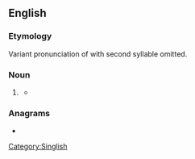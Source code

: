 ==English==

===Etymology===
Variant pronunciation of {{m|en|government}} with second syllable omitted.

===Noun===
{{en-noun}}

# {{lb|en|Singapore|informal}} {{eye dialect of|government|lang=en}}
#* {{quote-newsgroup|lang=en|date=2006-01-30|first=George|last=Soros|title=Should Singapore subsidise medical care?|newsgroup=soc.culture.malaysia|passage=Without doubt, '''gahmen''' must medically  subsidise the lowest 10% of the population.}}
[[Category:Singlish]]

===Anagrams===
* {{anagrams|en|a=aeghmn|Gehman|Ghanem|Meghan}}
